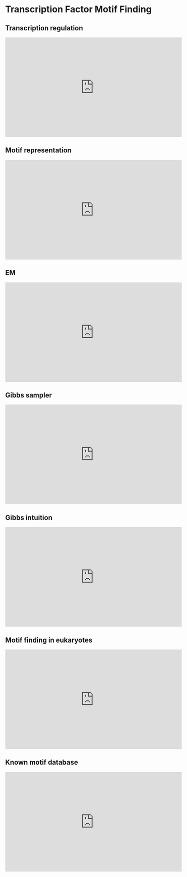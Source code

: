 # Transcription Factor Motif Finding {#tfmf}

## Transcription regulation

<iframe width="560" height="315" src="https://www.youtube.com/embed/K2gKdFPipv0" frameborder="0" allow="accelerometer; autoplay; clipboard-write; encrypted-media; gyroscope; picture-in-picture" allowfullscreen></iframe>

## Motif representation

<iframe width="560" height="315" src="https://www.youtube.com/embed/K2gKdFPipv0" frameborder="0" allow="accelerometer; autoplay; clipboard-write; encrypted-media; gyroscope; picture-in-picture" allowfullscreen></iframe>

## EM

<iframe width="560" height="315" src="https://www.youtube.com/embed/kq5NAd4pnkU" frameborder="0" allow="accelerometer; autoplay; clipboard-write; encrypted-media; gyroscope; picture-in-picture" allowfullscreen></iframe>

## Gibbs sampler

<iframe width="560" height="315" src="https://www.youtube.com/embed/NRjhfyXWHuQ" frameborder="0" allow="accelerometer; autoplay; clipboard-write; encrypted-media; gyroscope; picture-in-picture" allowfullscreen></iframe>

## Gibbs intuition

<iframe width="560" height="315" src="https://www.youtube.com/embed/c9s6oRsX6PI" frameborder="0" allow="accelerometer; autoplay; clipboard-write; encrypted-media; gyroscope; picture-in-picture" allowfullscreen></iframe>

## Motif finding in eukaryotes

<iframe width="560" height="315" src="https://www.youtube.com/embed/c9s6oRsX6PI" frameborder="0" allow="accelerometer; autoplay; clipboard-write; encrypted-media; gyroscope; picture-in-picture" allowfullscreen></iframe>

## Known motif database

<iframe width="560" height="315" src="https://www.youtube.com/embed/c9s6oRsX6PI" frameborder="0" allow="accelerometer; autoplay; clipboard-write; encrypted-media; gyroscope; picture-in-picture" allowfullscreen></iframe>